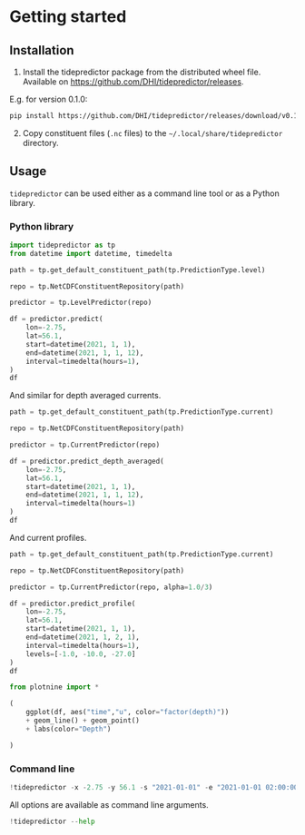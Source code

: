 # Getting started

## Installation


1. Install the tidepredictor package from the distributed wheel file. Available on <https://github.com/DHI/tidepredictor/releases>.

E.g. for version 0.1.0:
```bash
pip install https://github.com/DHI/tidepredictor/releases/download/v0.1.0/tidepredictor-0.1.0-py3-none-any.whl
```

2. Copy constituent files (`.nc` files) to the `~/.local/share/tidepredictor` directory.


## Usage

`tidepredictor` can be used either as a command line tool or as a Python library.

### Python library

```python
import tidepredictor as tp
from datetime import datetime, timedelta

path = tp.get_default_constituent_path(tp.PredictionType.level)

repo = tp.NetCDFConstituentRepository(path)

predictor = tp.LevelPredictor(repo)

df = predictor.predict(
    lon=-2.75,
    lat=56.1,
    start=datetime(2021, 1, 1),
    end=datetime(2021, 1, 1, 12),
    interval=timedelta(hours=1),
)
df
```

And similar for depth averaged currents.

```python

path = tp.get_default_constituent_path(tp.PredictionType.current)

repo = tp.NetCDFConstituentRepository(path)

predictor = tp.CurrentPredictor(repo)

df = predictor.predict_depth_averaged(
    lon=-2.75,
    lat=56.1,
    start=datetime(2021, 1, 1),
    end=datetime(2021, 1, 1, 12),
    interval=timedelta(hours=1)
)
df
```


And current profiles.

```python

path = tp.get_default_constituent_path(tp.PredictionType.current)

repo = tp.NetCDFConstituentRepository(path)

predictor = tp.CurrentPredictor(repo, alpha=1.0/3)

df = predictor.predict_profile(
    lon=-2.75,
    lat=56.1,
    start=datetime(2021, 1, 1),
    end=datetime(2021, 1, 2, 1),
    interval=timedelta(hours=1),
    levels=[-1.0, -10.0, -27.0]
)
df
```

```python
from plotnine import *

(
    ggplot(df, aes("time","u", color="factor(depth)"))
    + geom_line() + geom_point()
    + labs(color="Depth")

)


```


### Command line

```python
!tidepredictor -x -2.75 -y 56.1 -s "2021-01-01" -e "2021-01-01 02:00:00" -i 30
```

All options are available as command line arguments.

```python
!tidepredictor --help
```